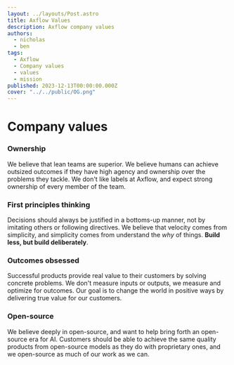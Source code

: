 ```yaml
---
layout: ../layouts/Post.astro
title: Axflow Values
description: Axflow company values
authors:
  - nicholas
  - ben
tags:
  - Axflow
  - Company values
  - values
  - mission
published: 2023-12-13T00:00:00.000Z
cover: "../../public/OG.png"
---
```



<div class="mt-10"></div>

# Company values

### Ownership

We believe that lean teams are superior. We believe humans can achieve outsized outcomes if they have high agency and ownership over the problems they tackle. We don't like labels at Axflow, and expect strong ownership of every member of the team.

### First principles thinking

Decisions should always be justified in a bottoms-up manner, not by imitating others or following directives. We believe that velocity comes from simplicity, and simplicity comes from understand the _why_ of things. **Build less, but build deliberately**.

### Outcomes obsessed

Successful products provide real value to their customers by solving concrete problems. We don't measure inputs or outputs, we measure and optimize for outcomes. Our goal is to change the world in positive ways by delivering true value for our customers.

### Open-source

We believe deeply in open-source, and want to help bring forth an open-source era for AI. Customers should be able to achieve the same quality products from open-source models as they do with proprietary ones, and we open-source as much of our work as we can.
